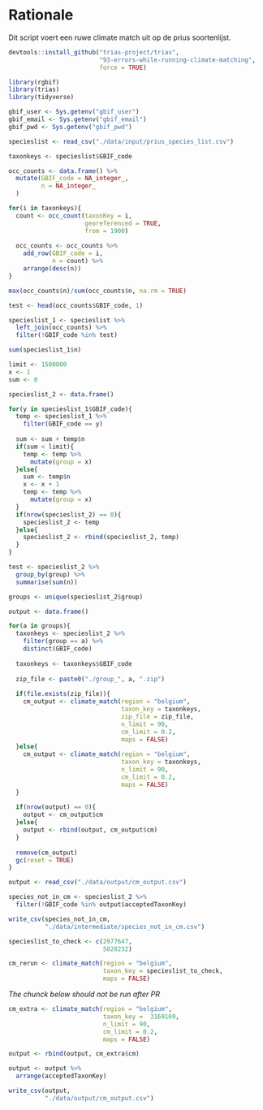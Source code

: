 # Rationale
Dit script voert een ruwe climate match uit op de prius soortenlijst.

```r
devtools::install_github("trias-project/trias",
                         "93-errors-while-running-climate-matching",
                         force = TRUE)
```

```r
library(rgbif)
library(trias)
library(tidyverse)
```

```r
gbif_user <- Sys.getenv("gbif_user")
gbif_email <- Sys.getenv("gbif_email")
gbif_pwd <- Sys.getenv("gbif_pwd")
```

```r
specieslist <- read_csv("./data/input/prius_species_list.csv")

taxonkeys <- specieslist$GBIF_code

occ_counts <- data.frame() %>% 
  mutate(GBIF_code = NA_integer_,
         n = NA_integer_
  )

for(i in taxonkeys){
  count <- occ_count(taxonKey = i,
                     georeferenced = TRUE,
                     from = 1900)
  
  occ_counts <- occ_counts %>% 
    add_row(GBIF_code = i,
            n = count) %>% 
    arrange(desc(n))
}

max(occ_counts$n)/sum(occ_counts$n, na.rm = TRUE)

test <- head(occ_counts$GBIF_code, 1)

specieslist_1 <- specieslist %>% 
  left_join(occ_counts) %>% 
  filter(!GBIF_code %in% test)

sum(specieslist_1$n)

limit <- 1500000
x <- 1
sum <- 0

specieslist_2 <- data.frame()

for(y in specieslist_1$GBIF_code){
  temp <- specieslist_1 %>% 
    filter(GBIF_code == y)
  
  sum <- sum + temp$n
  if(sum < limit){
    temp <- temp %>% 
      mutate(group = x)
  }else{
    sum <- temp$n
    x <- x + 1 
    temp <- temp %>% 
      mutate(group = x)
  }
  if(nrow(specieslist_2) == 0){
    specieslist_2 <- temp
  }else{
    specieslist_2 <- rbind(specieslist_2, temp)
  }
}

test <- specieslist_2 %>% 
  group_by(group) %>% 
  summarise(sum(n))
```

```r
groups <- unique(specieslist_2$group)

output <- data.frame()

for(a in groups){
  taxonkeys <- specieslist_2 %>% 
    filter(group == a) %>% 
    distinct(GBIF_code)
  
  taxonkeys <- taxonkeys$GBIF_code
  
  zip_file <- paste0("./group_", a, ".zip")
  
  if(file.exists(zip_file)){
    cm_output <- climate_match(region = "belgium",
                               taxon_key = taxonkeys,
                               zip_file = zip_file,
                               n_limit = 90,
                               cm_limit = 0.2,
                               maps = FALSE)
  }else{
    cm_output <- climate_match(region = "belgium",
                               taxon_key = taxonkeys,
                               n_limit = 90,
                               cm_limit = 0.2,
                               maps = FALSE)
  }
  
  if(nrow(output) == 0){
    output <- cm_output$cm
  }else{
    output <- rbind(output, cm_output$cm)
  }
  
  remove(cm_output)
  gc(reset = TRUE)
}
```

```r
output <- read_csv("./data/output/cm_output.csv")
```

```r
species_not_in_cm <- specieslist_2 %>% 
  filter(!GBIF_code %in% output$acceptedTaxonKey)

write_csv(species_not_in_cm,
          "./data/intermediate/species_not_in_cm.csv")
```

```r
specieslist_to_check <- c(2977647,
                          5828232)

cm_rerun <- climate_match(region = "belgium",
                          taxon_key = specieslist_to_check,
                          maps = FALSE)
```

*The chunck below should not be run after PR*

```r
cm_extra <- climate_match(region = "belgium",
                          taxon_key =  3169169,
                          n_limit = 90,
                          cm_limit = 0.2,
                          maps = FALSE)

output <- rbind(output, cm_extra$cm)
```
```r
output <- output %>% 
  arrange(acceptedTaxonKey)

write_csv(output, 
          "./data/output/cm_output.csv")
```

